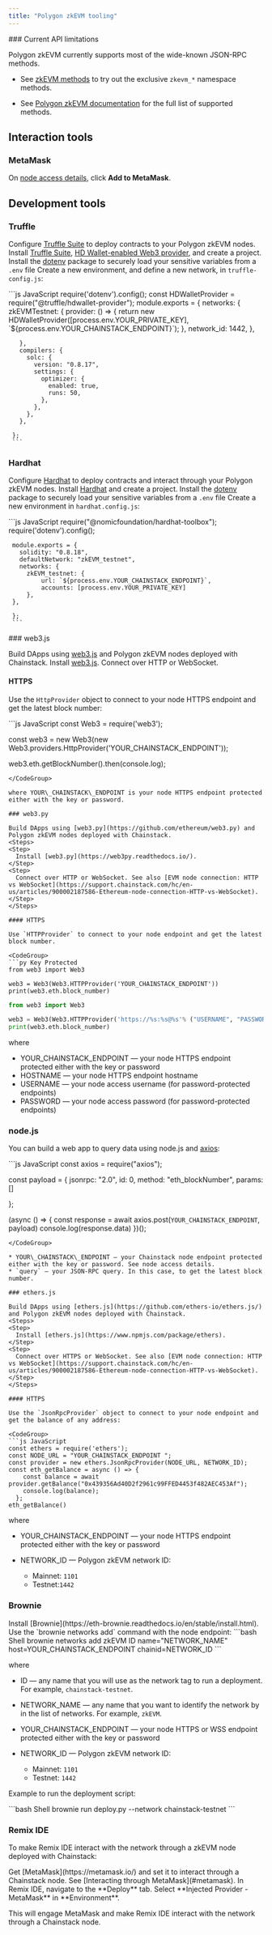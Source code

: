 ```yaml
---
title: "Polygon zkEVM tooling"
---
```


<Warning>
  ### Current API limitations

  Polygon zkEVM currently supports most of the wide-known JSON-RPC methods.

  * See [zkEVM methods](/api-reference/zkevm-rpc-methods) to try out the exclusive `zkevm_*` namespace methods.

  * See [Polygon zkEVM documentation](https://github.com/0xPolygonHermez/zkevm-node/blob/develop/docs/json-rpc-endpoints.md) for the full list of supported methods.
</Warning>

## Interaction tools

### MetaMask

On [node access details](/docs/manage-your-node#view-node-access-and-credentials), click **Add to MetaMask**.

## Development tools

### Truffle

Configure [Truffle Suite](https://truffleframework.com/) to deploy contracts to your Polygon zkEVM nodes.
<Steps>
  <Step>
    Install [Truffle Suite](https://truffleframework.com/), [HD Wallet-enabled Web3 provider](https://github.com/trufflesuite/truffle/tree/develop/packages/hdwallet-provider), and create a project.
  </Step>
  <Step>
    Install the [dotenv](https://www.npmjs.com/package/dotenv) package to securely load your sensitive variables from a `.env` file
  </Step>
  <Step>
    Create a new environment, and define a new network, in `truffle-config.js`:

   <CodeGroup>
     ```js JavaScript
     require('dotenv').config();
     const HDWalletProvider = require("@truffle/hdwallet-provider");
     module.exports = {
       networks: {
         zkEVMTestnet: {
           provider: () => {
             return new HDWalletProvider([process.env.YOUR_PRIVATE_KEY], `${process.env.YOUR_CHAINSTACK_ENDPOINT}`);
           },
           network_id: 1442,
         },

       },
       compilers: {
         solc: {
           version: "0.8.17",
           settings: {
             optimizer: {
               enabled: true,
               runs: 50,
             },
           },
         },
       },

     };
     ```
   </CodeGroup>
  </Step>
</Steps>

### Hardhat

Configure [Hardhat](https://hardhat.org/) to deploy contracts and interact through your Polygon zkEVM nodes.
<Steps>
  <Step>
    Install [Hardhat](https://hardhat.org/) and create a project.
  </Step>
  <Step>
    Install the [dotenv](https://www.npmjs.com/package/dotenv) package to securely load your sensitive variables from a `.env` file
  </Step>
  <Step>
    Create a new environment in `hardhat.config.js`:

   <CodeGroup>
     ```js JavaScript
     require("@nomicfoundation/hardhat-toolbox");
     require('dotenv').config();

     module.exports = {
       solidity: "0.8.18",
       defaultNetwork: "zkEVM_testnet",
       networks: {
         zkEVM_testnet: {
             url: `${process.env.YOUR_CHAINSTACK_ENDPOINT}`,
             accounts: [process.env.YOUR_PRIVATE_KEY]
         },
     },

     };
     ```
   </CodeGroup>
  </Step>
</Steps>
### web3.js

Build DApps using [web3.js](https://github.com/ethereum/web3.js/) and Polygon zkEVM nodes deployed with Chainstack.
<Steps>
  <Step>
    Install [web3.js](https://web3js.readthedocs.io/).
  </Step>
  <Step>
    Connect over HTTP or WebSocket.
  </Step>
</Steps>

#### HTTPS

Use the `HttpProvider` object to connect to your node HTTPS endpoint and get the latest block number:

<CodeGroup>
  ```js JavaScript
  const Web3 = require('web3');

  const web3 = new Web3(new Web3.providers.HttpProvider('YOUR_CHAINSTACK_ENDPOINT'));

  web3.eth.getBlockNumber().then(console.log);
  ```
</CodeGroup>

where YOUR\_CHAINSTACK\_ENDPOINT is your node HTTPS endpoint protected either with the key or password.

### web3.py

Build DApps using [web3.py](https://github.com/ethereum/web3.py) and Polygon zkEVM nodes deployed with Chainstack.
<Steps>
  <Step>
    Install [web3.py](https://web3py.readthedocs.io/).
  </Step>
  <Step>
    Connect over HTTP or WebSocket. See also [EVM node connection: HTTP vs WebSocket](https://support.chainstack.com/hc/en-us/articles/900002187586-Ethereum-node-connection-HTTP-vs-WebSocket).
  </Step>
</Steps>

#### HTTPS

Use `HTTPProvider` to connect to your node endpoint and get the latest block number.

<CodeGroup>
  ```py Key Protected
  from web3 import Web3

  web3 = Web3(Web3.HTTPProvider('YOUR_CHAINSTACK_ENDPOINT'))
  print(web3.eth.block_number)
  ```

  ```py Password Protected
  from web3 import Web3

  web3 = Web3(Web3.HTTPProvider('https://%s:%s@%s'% ("USERNAME", "PASSWORD", "HOSTNAME")))
  print(web3.eth.block_number)
  ```
</CodeGroup>

where

* YOUR\_CHAINSTACK\_ENDPOINT — your node HTTPS endpoint protected either with the key or password
* HOSTNAME — your node HTTPS endpoint hostname
* USERNAME — your node access username (for password-protected endpoints)
* PASSWORD — your node access password (for password-protected endpoints)

### node.js

You can build a web app to query data using node.js and [axios](https://www.npmjs.com/package/axios):

<CodeGroup>
  ```js JavaScript
  const axios = require("axios");

  const payload = {
      jsonrpc: "2.0",
      id: 0,
      method: "eth_blockNumber",
      params: []

  };

  (async () => {
      const response = await axios.post(`YOUR_CHAINSTACK_ENDPOINT`, payload)
      console.log(response.data)
  })();
  ```
</CodeGroup>

* YOUR\_CHAINSTACK\_ENDPOINT — your Chainstack node endpoint protected either with the key or password. See node access details.
* `query` — your JSON-RPC query. In this case, to get the latest block number.

### ethers.js

Build DApps using [ethers.js](https://github.com/ethers-io/ethers.js/) and Polygon zkEVM nodes deployed with Chainstack.
<Steps>
  <Step>
    Install [ethers.js](https://www.npmjs.com/package/ethers).
  </Step>
  <Step>
    Connect over HTTPS or WebSocket. See also [EVM node connection: HTTP vs WebSocket](https://support.chainstack.com/hc/en-us/articles/900002187586-Ethereum-node-connection-HTTP-vs-WebSocket).
  </Step>
</Steps>

#### HTTPS

Use the `JsonRpcProvider` object to connect to your node endpoint and get the balance of any address:

<CodeGroup>
  ```js JavaScript
  const ethers = require('ethers');
  const NODE_URL = "YOUR_CHAINSTACK_ENDPOINT ";
  const provider = new ethers.JsonRpcProvider(NODE_URL, NETWORK_ID);
  const eth_getBalance = async () => {
      const balance = await provider.getBalance("0x439356Ad40D2f2961c99FFED4453f482AEC453Af");
      console.log(balance);
    };
  eth_getBalance()
  ```
</CodeGroup>

where

* YOUR\_CHAINSTACK\_ENDPOINT — your node HTTPS endpoint protected either with the key or password

* NETWORK\_ID — Polygon zkEVM network ID:

  * Mainnet: `1101`
  * Testnet:`1442`

### Brownie

<Steps>
  <Step>
    Install [Brownie](https://eth-brownie.readthedocs.io/en/stable/install.html).
  </Step>
  <Step>
    Use the `brownie networks add` command with the node endpoint:

   <CodeGroup>
     ```bash Shell
     brownie networks add zkEVM ID name="NETWORK_NAME" host=YOUR_CHAINSTACK_ENDPOINT chainid=NETWORK_ID
     ```
   </CodeGroup>

   where

   * ID — any name that you will use as the network tag to run a deployment. For example, `chainstack-testnet`.

   * NETWORK\_NAME — any name that you want to identify the network by in the list of networks. For example, `zkEVM`.

   * YOUR\_CHAINSTACK\_ENDPOINT — your node HTTPS or WSS endpoint protected either with the key or password

   * NETWORK\_ID — Polygon zkEVM network ID:

     * Mainnet: `1101`
     * Testnet: `1442`
  </Step>
</Steps>

Example to run the deployment script:

<CodeGroup>
  ```bash Shell
  brownie run deploy.py --network chainstack-testnet
  ```
</CodeGroup>

### Remix IDE

To make Remix IDE interact with the network through a zkEVM node deployed with Chainstack:

<Steps>
  <Step>
    Get [MetaMask](https://metamask.io/) and set it to interact through a Chainstack node. See [Interacting through MetaMask](#metamask).
  </Step>
  <Step>
    In Remix IDE, navigate to the **Deploy** tab. Select **Injected Provider - MetaMask** in **Environment**.
  </Step>
</Steps>

This will engage MetaMask and make Remix IDE interact with the network through a Chainstack node.

